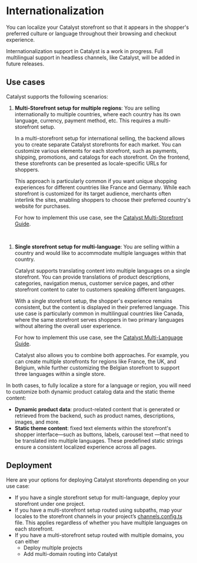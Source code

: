 # Internationalization

You can localize your Catalyst storefront so that it appears in the shopper's preferred culture or language throughout their browsing and checkout experience.

<Callout type="info">
Internationalization support in Catalyst is a work in progress. Full multilingual support in headless channels, like Catalyst, will be added in future releases.
</Callout>

## Use cases

Catalyst supports the following scenarios:

1. **Multi-Storefront setup for multiple regions**: You are selling internationally to multiple countries, where each country has its own language, currency, payment method, etc. This requires a multi-storefront setup.

    In a multi-storefront setup for international selling, the backend allows you to create separate Catalyst storefronts for each market. You can customize various elements for each storefront, such as payments, shipping, promotions, and catalogs for each storefront. On the frontend, these storefronts can be presented as locale-specific URLs for shoppers.

    This approach is particularly common if you want unique shopping experiences for different countries like France and Germany. While each storefront is customized for its target audience, merchants often interlink the sites, enabling shoppers to choose their preferred country's website for purchases.

    For how to implement this use case, see the [Catalyst Multi-Storefront Guide](/docs/storefront/catalyst/content-management/internationalization/multi-storefront/setup).
<br />

1. **Single storefront setup for multi-language**: You are selling within a country and would like to accommodate multiple languages within that country.

    Catalyst supports translating content into multiple languages on a single storefront. You can provide translations of product descriptions, categories, navigation menus, customer service pages, and other storefront content to cater to customers speaking different languages.

    With a single storefront setup, the shopper's experience remains consistent, but the content is displayed in their preferred language. This use case is particularly common in multilingual countries like Canada, where the same storefront serves shoppers in two primary languages without altering the overall user experience.

    For how to implement this use case, see the [Catalyst Multi-Language Guide](/docs/storefront/catalyst/content-management/internationalization/multi-language/setup).

    Catalyst also allows you to combine both approaches. For example, you can create multiple storefronts for regions like France, the UK, and Belgium, while further customizing the Belgian storefront to support three languages within a single store.

In both cases, to fully localize a store for a language or region, you will need to customize both dynamic product catalog data and the static theme content:  

* **Dynamic product data**: product-related content that is generated or retrieved from the backend, such as product names, descriptions, images, and more. 
* **Static theme content**: fixed text elements within the storefront's shopper interface—such as buttons, labels, carousel text —that need to be translated into multiple languages. These predefined static strings ensure a consistent localized experience across all pages.

## Deployment

Here are your options for deploying Catalyst storefronts depending on your use case:

* If you have a single storefront setup for multi-language, deploy your storefront under one project.
* If you have a multi-storefront setup routed using subpaths, map your locales to the storefront channels in your project’s [channels.config.ts](https://github.com/bigcommerce/catalyst/blob/canary/core/channels.config.ts) file. This applies regardless of whether you have multiple languages on each storefront.
* If you have a multi-storefront setup routed with multiple domains, you can either
    * Deploy multiple projects
    * Add multi-domain routing into Catalyst